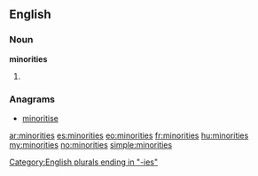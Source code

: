 ==English==

===Noun===
'''minorities'''

# {{plural of|[[minority]]}}

===Anagrams===
* [[minoritise#English|minoritise]]

[[Category:English plurals ending in "-ies"]]

[[ar:minorities]]
[[es:minorities]]
[[eo:minorities]]
[[fr:minorities]]
[[hu:minorities]]
[[my:minorities]]
[[no:minorities]]
[[simple:minorities]]